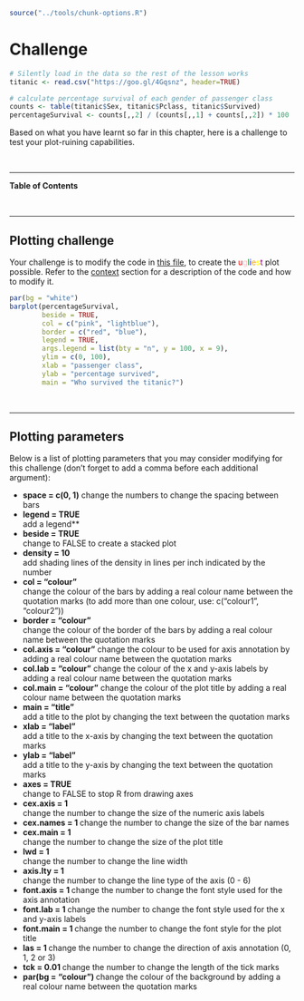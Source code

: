 
```r
source("../tools/chunk-options.R")
```

# Challenge 

```r
# Silently load in the data so the rest of the lesson works
titanic <- read.csv("https://goo.gl/4Gqsnz", header=TRUE)

# calculate percentage survival of each gender of passenger class
counts <- table(titanic$Sex, titanic$Pclass, titanic$Survived)
percentageSurvival <- counts[,,2] / (counts[,,1] + counts[,,2]) * 100
```

Based on what you have learnt so far in this chapter, here is a challenge to test your plot-ruining capabilities.

<br>

--- 

**Table of Contents**

<!-- toc -->

<br>

---

## Plotting challenge

Your challenge is to modify the code in [this file](plottingChallenge.R), to create the <span style="color:red">u</span><span style="color:pink">g</span><span style="color:green">l</span><span style="color:blue">i</span><span style="color:orange">e</span><span style="color:yellow">s</span><span style="color:purple">t</span> plot possible. Refer to the [context](context) section for a description of the code and how to modify it.

<!--sec data-title="Example of a pretty plot" data-id="tip1" data-show=true data-collapse=true ces-->
```r
par(bg = "white")
barplot(percentageSurvival, 
        beside = TRUE, 
        col = c("pink", "lightblue"),
        border = c("red", "blue"),
        legend = TRUE, 
        args.legend = list(bty = "n", y = 100, x = 9), 
        ylim = c(0, 100),  
        xlab = "passenger class", 
        ylab = "percentage survived", 
        main = "Who survived the titanic?")
```
<!--endsec-->

<br>

---

## Plotting parameters 

Below is a list of plotting parameters that you may consider modifying for this challenge (don't forget to add a comma before each additional argument):

* **space = c(0, 1)** 
 change the numbers to change the spacing between bars
* **legend = TRUE**  
  add a legend**
* **beside = TRUE**  	
  change to FALSE to create a stacked plot
* **density = 10**        	
  add shading lines of the density in lines per inch indicated by the number
* **col = "colour"**      	
  change the colour of the bars by adding a real colour name between the quotation marks (to add more than one colour, use: c("colour1", "colour2"))
* **border = "colour"**   
  change the colour of the border of the bars by adding a real colour name between the quotation marks
* **col.axis = "colour"** 
 change the colour to be used for axis annotation by adding a real colour name between the quotation marks
* **col.lab = "colour"** 
 change the colour of the x and y-axis labels by adding a real colour name between the quotation marks
* **col.main = "colour"** 
 change the colour of the plot title by adding a real colour name between the quotation marks
* **main = "title"**       	
 add a title to the plot by changing the text between the quotation marks
* **xlab = "label"**      	
 add a title to the x-axis by changing the text between the quotation marks
* **ylab = "label"**      	
 add a title to the y-axis by changing the text between the quotation marks
* **axes = TRUE **    	
 change to FALSE to stop R from drawing axes
* **cex.axis = 1  **      	
 change the number to change the size of the numeric axis labels
* **cex.names = 1  	**
 change the number to change the size of the bar names
* **cex.main = 1      **	
 change the number to change the size of the plot title
* **lwd = 1             **   	
 change the number to change the line width
* **axis.lty = 1          **	
 change the number to change the line type of the axis (0 - 6)
* **font.axis = 1       	**
 change the number to change the font style used for the axis annotation
* **font.lab = 1         	**
 change the number to change the font style used for the x and y-axis labels
* **font.main = 1     	**
 change the number to change the font style for the plot title
* **las = 1               ** 
 change the number to change the direction of axis annotation (0, 1, 2 or 3)
* **tck = 0.01       	**
 change the number to change the length of the tick marks
* **par(bg = "colour") **
 change the colour of the background by adding a real colour name between the quotation marks
